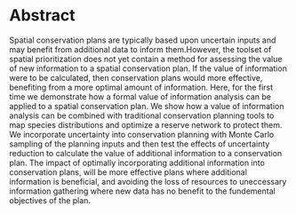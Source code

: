 Abstract
========

Spatial conservation plans are typically based upon uncertain inputs and may benefit from additional data to inform them.However, the toolset of spatial prioritization does not yet contain a method for assessing the value of new information to a spatial conservation plan. If the value of information were to be calculated, then conservation plans would more effective, benefiting from a more optimal amount of information. Here, for the first time we demonstrate how a formal value of information analysis can be applied to a spatial conservation plan. We show how a value of information analysis can be combined with traditional conservation planning tools to map species distributions and optimize a reserve network to protect them. We incorporate uncertainty into conservation planning with Monte Carlo sampling of the planning inputs and then test the effects of uncertainty reduction to calculate the value of additional information to a conservation plan. The impact of optimally incorporating additional information into conservation plans, will be more effective plans where additional information is beneficial, and avoiding the loss of resources to uneccessary information gathering where new data has no benefit to the fundemental objectives of the plan.
